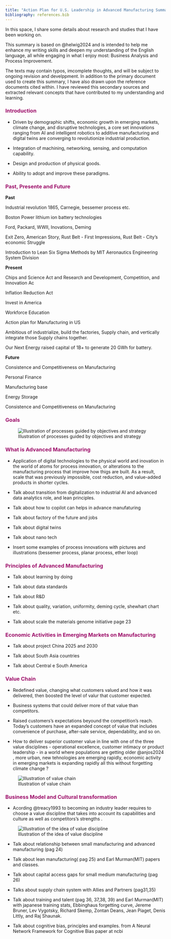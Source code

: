 ```yaml
---
title: "Action Plan for U.S. Leadership in Advanced Manufacturing Summary"
bibliography: references.bib
---
```


In this space, I share some details about research and studies that I have been working on.

This summary is based on @helwig2024 and is intended to help me enhance my writing skills and deepen my understanding of the English language, all while engaging in what I enjoy most: Business Analysis and Process Improvement.

The texts may contain typos, imcomplete thoughts, and will be subject to ongoing revision and develppment. In addition to the primary document used to create this summary, I have also drawn upon the reference documents cited within. I have reviewed this secondary sources and extracted relevant concepts that have contributed to my understanding and learning.


### [**Introduction**]{style="color: #9D0F6A ;"}

-   Driven by demographic shifts, economic growth in emerging markets, climate change, and disruptive technologies, a core set innovations ranging from AI and intelligent robotics to additive manufacturing and digital twins are converging to revolutionize industrial production.

-  Integration of machining, networking, sensing, and computation capability.

-   Design and production of physical goods.

-   Ability to adopt and improve these paradigms.


### [**Past, Presente and Future**]{style="color: #9D0F6A ;"}


**Past**

Industrial revolution 1865, Carnegie, bessemer process etc.

Boston Power lithium ion battery technologies

Ford, Packard, WWII, Inovations, Deming

Exit Zero, American Story, Rust Belt - First Impressions, Rust Belt - City's economic Struggle

Introduction to Lean Six Sigma Methods by MIT Aeronautics Engineering System Division

**Present**

Chips and Science Act and Research and Development, Competition, and Innovation Ac

Inflation Reduction Act

Invest in America

Workforce Education

Action plan for Manufacturing in US

Ambitious of industrialize, build the factories, Supply chain, and vertically integrate those Supply chains together.

Our Next Energy raised capital of 1B+ to generate 20 GWh for battery.

**Future**

Consistence and Competitiveness on Manufacturing

Personal Finance

Manufacturing base

Energy Storage

Consistence and Competitiveness on Manufacturing


### [**Goals**]{style="color: #9D0F6A ;"}

![Illustration of processes guided by objectives and strategy](img/us_mfg_goals.png)


### [**What is Advanced Manufacturing**]{style="color: #9D0F6A ;"}


-   Application of digital technologies to the physical world and inovation in the world of atoms for process innovation, or alterations to the manufacturing process that improve how thigs are built. As a result, scale that was previously impossible, cost reduction, and value-added products in shorter cycles.

-   Talk about transition from digitalization to industrial AI and advanced data analytics role, and lean principles.

-   Talk about how to copilot can helps in advance manufaturing

-   Talk about factory of the future and jobs

-   Talk about digital twins

-   Talk about nano tech

-   Insert some examples of process innovations with pictures and illustrations (bessemer process, planar process, ether loop)

### [**Principles of Advanced Manufacturing**]{style="color: #9D0F6A ;"}


-   Talk about learning by doing

-   Talk about data standards

-   Talk about R&D

-   Talk about quality, variation, uniformity, deming cycle, shewhart chart etc.

-   Talk about scale the materials genome initiative page 23

### [**Economic Activities in Emerging Markets on Manufacturing**]{style="color: #9D0F6A ;"}


-   Talk about project China 2025 and 2030

-   Talk about South Asia countries

-   Talk about Central e South America


### [**Value Chain**]{style="color: #9D0F6A ;"}


-   Redefined value, changing what customers valued and how it was delivered, then boosted the level of valur that customer expected.

-   Business systems that could deliver more of that value than competitors.

-   Raised customers's expectations beyound the competition's reach. Today's customers have an expanded concept of value that includes convenience of purchase, after-sale service, dependability, and so on.

-   How to deliver superior customer value in line with one of the three value disciplines - operational excellence, customer intimacy or product leadership - in a world where populations are getting older @anjos2024 , more urban, new tehnologies are emerging rapidly, economic activity in emerging markets is expanding rapidly all this without forgetting climate change ?

![Illustration of value chain](img/new_world_value_chain.png)

### [**Business Model and Cultural transformation**]{style="color: #9D0F6A ;"}


-   Acording @treacy1993 to becoming an industry leader requires to choose a value discipline that takes into account its capabilities and culture as well as competitors's strengths .

![Illustration of the idea of value discipline](img/prod_pred_stratg.png)

-   Talk about relationship between small manufacturing and advanced manufacturing (pag 24)

-   Talk about lean manufacturing( pag 25) and Earl Murman(MIT) papers and classes.

-   Talk about capital access gaps for small medium manufacturing (pag 26)

-   Talks about supply chain system with Allies and Partners (pag31,35)

-   Talk about training and talent (pag 36, 37,38, 39) and Earl Murman(MIT) with japanese training stats, Ebbinghaus forgetting curve, Jereme Bruner, Lev Vygotsky, Richard Skemp, Zontan Deans, Jean Piaget, Denis Littly, and Raj Shaunak.

-   Talk about cognitive bias, principles and examples. from A Neural Network Framework for Cognitive Bias paper at ncbi
